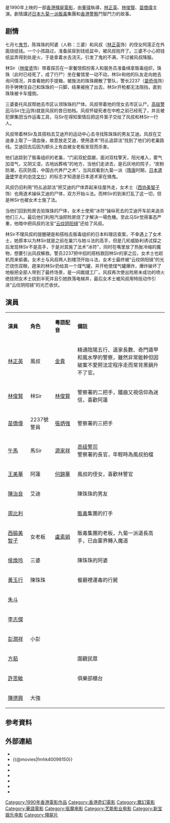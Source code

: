 {{Infobox film
| name                          = 驱魔警察
| original_name <!-- 英文名 --> = ''{{lang|en|Magic Cop}}'' (''{{lang|en|Mr. Vampire 5}}'')
| image                         = Mr Vampire 5.jpg
| caption                       = 海报
| director<!-- 导演 -->         = [[董玮|董玮]]
| producer <!-- 制片 -->        = [[林正英|林正英]]
| producer_2 = [[夏澤信|夏澤信]]
| writer  <!-- 编剧 -->         = [[曾谨昌|曾谨昌]]、[[沈治梁|沈治梁]]
| screenplay<!-- 剧本 -->       = 
| based on <!-- 原著著作 -->    = 
| 動作指導 = 林正英、李志傑、[[小侯|小侯]]、周金江、陳文清
| starring <!-- 主演 -->        = [[林正英|林正英]]<br>[[林俊贤|林俊贤]]<br>[[苗侨伟|苗侨伟]]
| music <!-- 配乐 -->           = BMG Melody Bank
| cinematography <!-- 摄影 -->  = [[曹安淳|曹安淳]]、[[关志勤|关志勤]]、[[林辉泰|林辉泰]]
| editing <!-- 剪辑 -->         = [[郭廷鸿|郭廷鸿]]、[[胡琪灿|胡琪灿]]
| studio  <!-- 制片商 -->       = [[藝能影業有限公司|藝能影業有限公司]]<br>[[彩城制作有限公司|彩城制作有限公司]]
| distributor <!-- 发行商 -->   = [[新寶|新寶娛樂有限公司]]
| released  <!-- 上映日期 -->   = {{TWN}}：{{start date|1990|10|20}}<br>{{BHKG}}：{{start date|1990|11|2}}<br>{{PHI}}：{{start date|1992|6|18}}<ref>{{cite web |url=https://www.imdb.com/title/tt00098150/releaseinfo?ref_=tt_dt_dt|language=en |title= Magic Cop (1990) Release Info|publisher=[[IMDb|IMDb]]|date= |accessdate= 2021-06-21}}</ref>
| runtime  <!-- 片长时间 -->    =  90分钟
| country  <!-- 产地 -->        = {{英屬香港電影}}
| language                      = [[粤语|粤语]]
| budget  <!-- 预算花费 -->     = 
| gross  <!-- 票房 -->          = 香港：[[HK$|HK$]] 3,645,216.00<ref>{{cite web |url=http://www.boxofficecn.com/hkboxoffice1990 |title=1990 香港票房 |publisher=中國電影票房榜|access-date=2021-06-23 |archive-date=2020-01-05 |archive-url=https://web.archive.org/web/20200105115132/http://www.boxofficecn.com/hkboxoffice1990 |dead-url=yes }}</ref><br>台灣：[[NT$|NT$]] 5,977,370.00<ref>{{cite web |url=http://cinema.nccu.edu.tw/BOX/3A/3A90.HTM |title=1990年台灣票房|work=台灣電影資料庫|accessdate=2021-06-23|archive-url=https://web.archive.org/web/20160304081022/http://cinema.nccu.edu.tw/BOX/3A/3A90.HTM |archive-date=2016-03-04 |dead-url=yes}}</ref>
| preceded_by <!-- 上一集 -->   = 
| rate                          = II
| imdb_id                       = tt0098150
| cn_name = 
| tw_name = 驅魔探長
| hk_name = 驅魔警察
}}

{{engname|《驱魔警察》|''Magic Cop''}}是1990年上映的一部[[殭屍片|香港殭屍電影]]，由[[董瑋|董瑋]]執導，[[林正英|林正英]]、[[林俊賢|林俊賢]]、[[苗僑偉|苗僑偉]]主演。劇情講述[[日本|日本]][[九菊一派|九菊一派]][[販毒|販毒]]集團和[[皇家香港警察|香港警察]]鬥智鬥力的故事。

== 剧情 ==
七月七[[鬼节|鬼节]]，陈珠珠的阿婆（人称：三婆）和风叔（[[林正英|林正英]]饰）的侄女阿莲正在外面烧纸钱。一个小孩路过，准备尿尿到钱纸盆中，被风叔抱开了。三婆不小心把钱纸盆弄得到处是火，于是拿着水去浇灭。引发了鬼的不满，不过被风叔降服。

林Sir（[[林俊贤|林俊贤]]饰）带着探员在一家餐馆假扮客人和服务员准备缉拿贩毒组织，珠珠（此时已经死了，成了行尸）坐在餐馆里一动不动，林Sir和他的队友走向她去询问情况，并查看她的手提箱，被施法的珠珠踢散了警队，警长2237（[[苗侨伟|苗侨伟]]饰）将手铐铐住自己和珠珠的一只脚，结果被拖了出去，林Sir开枪都无法阻挡，直到珠珠被卡车撞倒。

三婆委托风叔帮她去市区认领珠珠的尸体。风叔带着他的侄女去市区认尸。[[高级警司|高级警司]]马Sir([[午马|午马]]饰)就是风叔的昔日拍档。风叔怀疑死者在中枪之前已经死了，并且被犯罪集团当作运毒工具，马Sir在得知案情后把这件案子交给了风叔和林Sir一行人。

风叔带着林Sir及其搭档去艾迪开的运动中心去寻找陈珠珠的男友艾迪。风叔在艾迪身上取了一滴血後，故意放走艾迪，使用道术“符乩追踪法”找到了他们的老巢路线。艾迪回去后因为额头上有血被女老板发现而杀害。

他们追踪到了贩毒组织的老巢，“门前双蛇盘踞，面对双柱擎天，阳光难入，雾气加湿气，又阴又湿，古地凶葬格”的地方，当他们走进去，是石灰地的院子，“炭粉防潮，石灰防腐，中国古代养尸之术”，当风叔看到九菊一派（[[隋|隋]][[唐|唐]]时期，[[日本|日本]][[遣唐使|遣唐使]]学走的[[中华文化|中华文化]]）的标志才知道是日本道术家在搞鬼。

风叔仍旧利用“符乩追踪法”把艾迪的尸体弄起来往屋外走，女术士（[[西协美智子|西协美智子]]饰）也用道术操纵艾迪的尸体，双方开始斗法。而林Sir的到来打乱了这一切，但是林Sir也被女术士施了法。

当他们回到殓房去验珠珠的尸体，女术士使用“冰符”操纵死去的艾迪开车前来追杀他们三人。最后他们利用汽油把殓房烧了才解決一場危機。至此马Sir觉得事态严重，他暗中把风叔的法宝“[[云纹|云纹]][[阴阳镜|阴阳镜]]”还给了风叔。

林Sir不理风叔的提醒硬是和搭档去贩毒组织的日本料理店查案，不幸遇上了女术士，她原本以为林Sir就是之前在巢穴与她斗法的高手，但是几轮威胁利诱试探之后发现林Sir不是高手，于是对其施了法术“冰符”，同时在嘴里放了热胀冷缩的魔物，想要引出风叔解救。警员2237把中招的搭档救回林Sir的家之后，女术士也趁机而来偷袭。女术士与风叔两人到楼顶开始斗法，女术士最终被“云纹阴阳镜”的光芒烧伤双眼，趕来的林Sir扔给其一个煤气罐，并开枪使煤气罐爆炸，爆炸破坏了地板把全部人带到了最终场景，是一间裁缝工厂。风叔再次使出殓房未成功的喷火绝技把女术士烧到半死并且引她跌落电梯井，最后女术士被风叔用特技动作引进“云纹阴阳镜”的光芒收伏。

== 演員 ==
{|class="wikitable " width="60%"
|- style="background:cornflowerblue; color:white" align=center
|style="width:10%"|'''演員'''||style="width:10%"|'''角色''' || style="width:10%"|'''粵語配音'''  ||style="width:40%"|'''備註'''
|-
| [[林正英|林正英]]   || 風叔 || [[金貴|金貴]] || 精通陰陽五行、道家長數、奇門遁甲和風水學的警察，雖然非常能幹但因破案不愛照法定程序走而常背黑鍋升不了官。
|-
| [[林俊賢|林俊賢]]   || 林Sir||  [[林俊賢|林俊賢]]  ||  警察署的二把手，鐵齒又視信仰為迷信，喜歡阿蓮
|-
| [[苗僑偉|苗僑偉]]   || 2237號警員 ||  [[張炳強|張炳強]]  || 警察署的三把手
|-
| [[午馬|午馬]]  || 馬Sir|| [[源家祥|源家祥]]  || [[高级警司|高级警司]]<br>警察署的長官，年輕時為風叔拍檔
|-
| [[王美華_(香港演員)|王美華]] || 阿蓮 || [[何錦華|何錦華]] ||  風叔的侄女，喜歡林警官
|-
| [[陳治良|陳治良]]   ||  艾迪 ||   ||  陳珠珠的男友
|-
| [[周比利|周比利]]  ||  ||     ||  [[販毒|販毒]]集團的打手
|-
| [[西脇美智子|西脇美智子]]  || 女老板 ||  [[盧素娟|盧素娟]]   || 販毒集團的老板，九菊一派道長高手，已由靈界轉入魔道
|-
| [[侯煥玲|侯煥玲]]  || 三婆 ||     || 陳珠珠的阿婆
|-
| [[黃玉行|黃玉行]]  || 陳珠珠 ||     || 餐廳裡運毒的行屍
|-
| [[朱斗|朱斗]]  ||||||
|-
| [[李志傑|李志傑]]  ||||||
|-
| [[彭潤祥|彭潤祥]]  ||小彭||||
|-
| [[方茹|方茹]]  ||||||圍觀民眾
|-
| [[許思敏|許思敏]]  ||||||俱樂部櫃台
|-
| [[陳德興|陳德興]]  ||大強||||
|}

== 参考資料 ==
{{reflist}}

== 外部連結 ==
*{{hkmdb title|7352}}
*{{@movies|fmhk40098150}}
*{{douban}}
*{{Mtime|15917}}
*{{Amg movie|142581}}
*{{rotten-tomatoes|magic_cop}}
*{{rotten-tomatoes|qu-mo-jing-cha-magic-cop}}
*{{imdb title|0098150}}
{{殭屍片系列}}
{{林正英}}

[[Category:1990年香港電影作品|Category:1990年香港電影作品]]
[[Category:香港奇幻電影|Category:香港奇幻電影]]
[[Category:魔幻電影|Category:魔幻電影]]
[[Category:華語電影|Category:華語電影]]
[[Category:驱魔电影|Category:驱魔电影]]
[[Category:艺能影业电影|Category:艺能影业电影]]
[[Category:新宝娱乐电影|Category:新宝娱乐电影]]
[[Category:殭屍片|Category:殭屍片]]